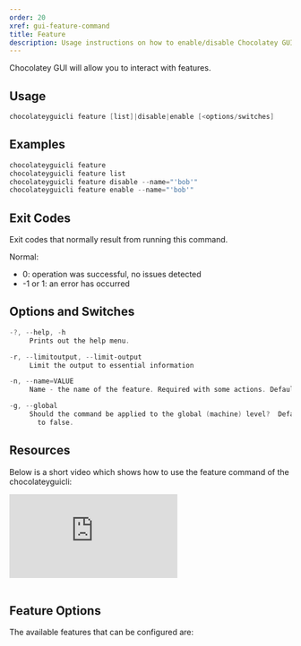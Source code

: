 ```yaml
---
order: 20
xref: gui-feature-command
title: Feature
description: Usage instructions on how to enable/disable Chocolatey GUI features
---
```


Chocolatey GUI will allow you to interact with features.

## Usage

```powershell
chocolateyguicli feature [list]|disable|enable [<options/switches]
```

## Examples

```powershell
chocolateyguicli feature
chocolateyguicli feature list
chocolateyguicli feature disable --name="'bob'"
chocolateyguicli feature enable --name="'bob'"
```

## Exit Codes

Exit codes that normally result from running this command.

Normal:

- 0: operation was successful, no issues detected
- -1 or 1: an error has occurred

## Options and Switches

```powershell
-?, --help, -h
     Prints out the help menu.

-r, --limitoutput, --limit-output
     Limit the output to essential information

-n, --name=VALUE
     Name - the name of the feature. Required with some actions. Defaults to empty.

-g, --global
     Should the command be applied to the global (machine) level?  Defaults
       to false.
```

## Resources

Below is a short video which shows how to use the feature command of the chocolateyguicli:

<p>
<div class="ratio ratio-16x9">
    <iframe src="https://www.youtube.com/embed/Zsyr51jr4QY?list=PL84yg23i9GBjAMY0OfHfn-MH4rviaccuc" frameborder="0" allow="autoplay; encrypted-media" allowfullscreen>
    </iframe>
</div>
<br />
</p>

## Feature Options

The available features that can be configured are:

<AvailableFeatures />
